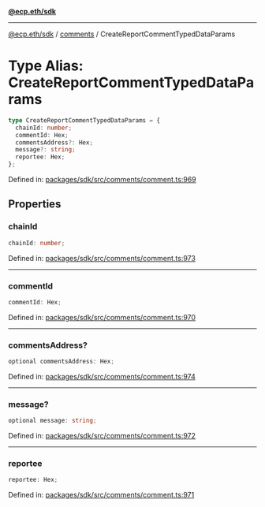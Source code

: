 [**@ecp.eth/sdk**](../../index.mdx)

***

[@ecp.eth/sdk](/sdk-reference/index.mdx) / [comments](/sdk-reference/comments/index.mdx) / CreateReportCommentTypedDataParams

# Type Alias: CreateReportCommentTypedDataParams

```ts
type CreateReportCommentTypedDataParams = {
  chainId: number;
  commentId: Hex;
  commentsAddress?: Hex;
  message?: string;
  reportee: Hex;
};
```

Defined in: [packages/sdk/src/comments/comment.ts:969](https://github.com/ecp-eth/comments-monorepo/blob/main/packages/sdk/src/comments/comment.ts#L969)

## Properties

### chainId

```ts
chainId: number;
```

Defined in: [packages/sdk/src/comments/comment.ts:973](https://github.com/ecp-eth/comments-monorepo/blob/main/packages/sdk/src/comments/comment.ts#L973)

***

### commentId

```ts
commentId: Hex;
```

Defined in: [packages/sdk/src/comments/comment.ts:970](https://github.com/ecp-eth/comments-monorepo/blob/main/packages/sdk/src/comments/comment.ts#L970)

***

### commentsAddress?

```ts
optional commentsAddress: Hex;
```

Defined in: [packages/sdk/src/comments/comment.ts:974](https://github.com/ecp-eth/comments-monorepo/blob/main/packages/sdk/src/comments/comment.ts#L974)

***

### message?

```ts
optional message: string;
```

Defined in: [packages/sdk/src/comments/comment.ts:972](https://github.com/ecp-eth/comments-monorepo/blob/main/packages/sdk/src/comments/comment.ts#L972)

***

### reportee

```ts
reportee: Hex;
```

Defined in: [packages/sdk/src/comments/comment.ts:971](https://github.com/ecp-eth/comments-monorepo/blob/main/packages/sdk/src/comments/comment.ts#L971)

